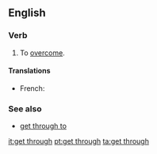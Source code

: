 ==English==

===Verb===
{{infl|en|verb|head=[[get]] [[through]]}}

# To [[overcome]].

====Translations====
{{trans-top|to overcome}}
* French: {{t+|fr|franchir}}
{{trans-mid}}
{{trans-bottom}}

===See also===
* [[get through to]]

[[it:get through]]
[[pt:get through]]
[[ta:get through]]